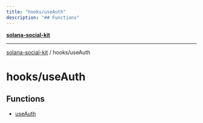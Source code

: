 ```yaml
---
title: "hooks/useAuth"
description: "## Functions"
---
```


[**solana-social-kit**](../../README.mdx)

***

[solana-social-kit](../../README.mdx) / hooks/useAuth

# hooks/useAuth

## Functions

- [useAuth](functions/useAuth.mdx)
